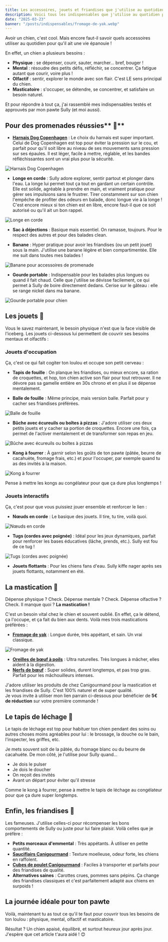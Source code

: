 ```yaml
---
title: Les accessoires, jouets et friandises que j'utilise au quotidien pour mon chien
description: Voici tous les indispensables que j'utilise au quotidien pour un chien heureux, actif et épanoui. Testés et approuvés par mon loulou !
date: "2025-03-23"
banner: "/posts/indispensables/fromage-de-yak.webp"
---
```


Avoir un chien, c'est cool. Mais encore faut-il savoir quels accessoires utiliser au quotidien pour qu'il ait une vie épanouie !

En effet, un chien a plusieurs besoins :

- **Physique** : se dépenser, courir, sauter, marcher… bref, bouger !
- **Mental** : résoudre des petits défis, réfléchir, se concentrer. Ça fatigue autant que courir, voire plus !
- **Olfactif** : sentir, explorer le monde avec son flair. C'est LE sens principal du chien.
- **Masticatoire** : s'occuper, se détendre, se concentrer, et satisfaire un besoin naturel.

Et pour répondre à tout ça, j'ai rassemblé mes indispensables testés et approuvés par mon pawte Sully (et moi aussi).

## Pour des promenades réussies** 🐾**

- **[Harnais Dog Copenhagen](https://www.amazon.fr/DOG-Copenhagen-Comfort-Walk-Pro/dp/B0CQTMCJF4?ref_=ast_sto_dp&th=1)** : Le choix du harnais est super important. Celui de Dog Copenhagen est top pour éviter la pression sur le cou, et parfait pour qu'il soit libre au niveau de ses mouvements sans pression sur ses épaules. Il est léger, facile à mettre, réglable, et les bandes réfléchissantes sont un vrai plus pour la sécurité.

<Image
  src="/posts/indispensables/harnais.webp"
  alt="Harnais Dog Copenhagen"
  width={600}
  height={400}
/>


- **Longe en corde** : Sully adore explorer, sentir partout et plonger dans l'eau. La longe lui permet tout ça tout en gardant un certain contrôle. Elle est solide, agréable à prendre en main, et vraiment pratique pour gérer ses impulsions sans le frustrer. Tirer constamment sur son chien l'empêche de profiter des odeurs en balade, donc longue vie à la longe ! C'est encore mieux si ton chien est en libre, encore faut-il que ce soit autorisé ou qu'il ait un bon rappel.

<Image
  src="/posts/indispensables/longe.webp"
  alt="Longe en corde"
  width={600}
  height={400}
/>

- **Sac à déjections** : Basique mais essentiel. On ramasse, toujours. Pour le respect des autres et pour des balades clean.



- **Banane** : Hyper pratique pour avoir les friandises (ou un petit jouet) sous la main. J'utilise une banane légère et bien compartimentée. Elle me suit dans toutes mes balades !

<Image
  src="/posts/indispensables/banane.webp"
  alt="Banane pour accessoires de promenade"
  width={600}
  height={400}
/>

- **Gourde portable** : Indispensable pour les balades plus longues ou quand il fait chaud. Celle que j'utilise se dévisse facilement, ce qui permet à Sully de boire directement dedans. Cerise sur le gâteau : elle se range nickel dans ma banane.

<Image
  src="/posts/indispensables/gourde.webp"
  alt="Gourde portable pour chien"
  width={300}
  height={600}
/>

## Les jouets 🐶

Vous le savez maintenant, le besoin physique n'est que la face visible de l'iceberg. Les jouets ci-dessous lui permettent de couvrir ses besoins mentaux et olfactifs :

### Jouets d'occupation

Ça, c'est ce qui fait cogiter ton loulou et occupe son petit cerveau :

- **Tapis de fouille** : On planque les friandises, ou mieux encore, sa ration de croquettes, et hop, ton chien active son flair pour tout retrouver. Il ne dévore pas sa gamelle entière en 30s chrono et en plus il se dépense mentalement.

- **Balle de fouille** : Même principe, mais version balle. Parfait pour y cacher ses friandises préférées.

<Image
  src="/posts/indispensables/balle-fouille.webp"
  alt="Balle de fouille"
  width={600}
  height={400}
/>

- **Bûche avec écureuils ou boîtes à pizzas** : J'adore utiliser ces deux petits jouets et y cacher sa portion de croquettes. Encore une fois, ça permet de l'activer mentalement et de transformer son repas en jeu.

<Image
  src="/posts/indispensables/boite-pizza-ecureuils.webp"
  alt="Bûche avec écureuils ou boîtes à pizzas"
  width={600}
  height={400}
/>

- **Kong à fourrer** : À garnir selon les goûts de ton pawte (pâtée, beurre de cacahuète, fromage frais, etc.) et pour l'occuper, par exemple quand tu as des invités à la maison.

<Image
  src="/posts/indispensables/kong.webp"
  alt="Kong à fourrer"
  width={600}
  height={400}
/>

<Info variant="tip">
  Pense à mettre les kongs au congélateur pour que ça dure plus longtemps !
</Info>

### Jouets interactifs

Ça, c'est pour que vous puissiez jouer ensemble et renforcer le lien :

- **Nœuds en corde** : Le basique des jouets. Il tire, tu tire, voilà quoi.

<Image
  src="/posts/indispensables/corde.webp"
  alt="Nœuds en corde"
  width={300}
  height={300}
/>

- **Tugs (cordes avec poignée)** : Idéal pour les jeux dynamiques, parfait pour renforcer les bases éducatives (lâche, prends, etc.). Sully est fou de ce tug !

<Image
  src="/posts/indispensables/tug.webp"
  alt="Tugs (cordes avec poignée)"
  width={300}
  height={300}
/>

- **Jouets flottants** : Pour les chiens fans d'eau. Sully kiffe nager après ses jouets flottants, notamment en été.

## La mastication 🦴

Dépense physique ? Check. Dépense mentale ? Check. Dépense olfactive ? Check. Il manque quoi ? **La mastication !**

C'est un besoin vital chez le chien et souvent oublié. En effet, ça le détend, ça l'occupe, et ça fait du bien aux dents. Voilà mes trois mastications préférées :

- **[Fromage de yak](https://www.canigourmand.com/mastication/1016-fromage-a-macher.html#ref=6674286)** : Longue durée, très appétant, et sain. Un vrai classique.

<Image
  src="/posts/indispensables/fromage-de-yak-2.webp"
  alt="Fromage de yak"
  width={300}
  height={300}
/>

- **[Oreilles de bœuf à poils](https://www.canigourmand.com/mastication/1158-oreilles-de-boeuf-avec-poils.html#ref=6674286)** : Ultra naturelles. Très longues à mâcher, elles aident à la digestion.
- **[Nerfs de bœuf](https://www.canigourmand.com/mastication/173-nerf-de-boeuf-12cm-chien-3760361283814.html#ref=6674286)** : Super solides, durent longtemps, et pas trop gras. Parfait pour les mâchouilleurs intenses.

<Canigourmand>
J'adore utiliser les produits de chez Canigourmand pour la mastication et les friandises de Sully. C'est 100% naturel et de super qualité.
<br />
Je vous invite à utiliser mon lien parrain ci-dessous pour bénéficier de <strong>5€ de réduction</strong> sur votre première commande !
</Canigourmand>

## Le tapis de léchage 👅

Le tapis de léchage est top pour habituer ton chien pendant des soins ou autres choses moins agréables pour lui : le brossage, la douche ou le bain, l'inspecter, les griffes, etc.

Je mets souvent soit de la pâtée, du fromage blanc ou du beurre de cacahuète. De mon côté, je l'utilise pour Sully quand…

- Je dois le pulser 
- Je dois le doucher
- On reçoit des invités
- Avant un départ pour éviter qu'il stresse

<Info variant="tip">
  Comme le kong à fourrer, pense à mettre le tapis de léchage au congélateur pour que ça dure super longtemps.
</Info>

## Enfin, les friandises 🍖

Les fameuses. J'utilise celles-ci pour récompenser les bons comportements de Sully ou juste pour lui faire plaisir. Voilà celles que je préfère :

- **Petits morceaux d'emmental** : Très appétants. À utiliser en petite quantité.
- **[Sauciflairs Canigourmand](https://www.canigourmand.com/recherche?controller=search&s=sauciflair#ref=6674286)** : Texture moelleuse, odeur forte, les chiens en raffolent.
- **[Cubes de poulet Canigourmand](https://www.canigourmand.com/recompenses/941-2123-cubes-de-poulet-3760361281322.html#ref=6674286)** : Faciles à transporter et parfaits pour des friandises de qualité.
- **Alternatives saines** : Carottes crues, pommes sans pépins. Ça change des friandises classiques et c'est parfaitement adapté aux chiens en surpoids !

## La journée idéale pour ton pawte

Voilà, maintenant tu as tout ce qu'il te faut pour couvrir tous les besoins de ton loulou : physique, mental, olfactif et masticatoire.

Résultat ? Un chien apaisé, équilibré, et surtout heureux jour après jour. J'espère que cet article t'aura aidé ! 😊